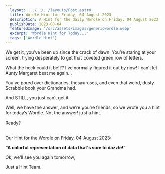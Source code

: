 ```yaml
---
  layout: '../../../layouts/Post.astro'
  title: Wordle Hint for Friday, 04 August 2023
  description: A Hint for the daily Wordle on Friday, 04 August 2023
  publishDate: 2023-08-04
  featuredImage: '/src/assets/images/genericwordle.webp'
  excerpt: 'Wordle Hint for Today...'
  tags: ['Wordle Hint']
---
```


  We get it, you’ve been up since the crack of dawn. You’re staring at your screen, trying desperately to get that coveted green row of letters. 

  What the heck could it be!??
  I’ve normally figured it out by now!
  I can’t let Aunty Margaret beat me again… 

  You’ve pored over dictionaries, thesauruses, and even that weird, dusty Scrabble book your Grandma had.

  And STILL, you just can’t get it. 

  Well, we have the answer, and we’re you’re friends, so we wrote you a hint for today’s Wordle.
  Not the answer! just a hint. 

  Ready?<br /><br />

  Our Hint for the Wordle on Friday, 04 August 2023:

  **"A colorful representation of data that's sure to dazzle!"**

  Ok, we'll see you again tomorrow, 

  Just a Hint Team.
  